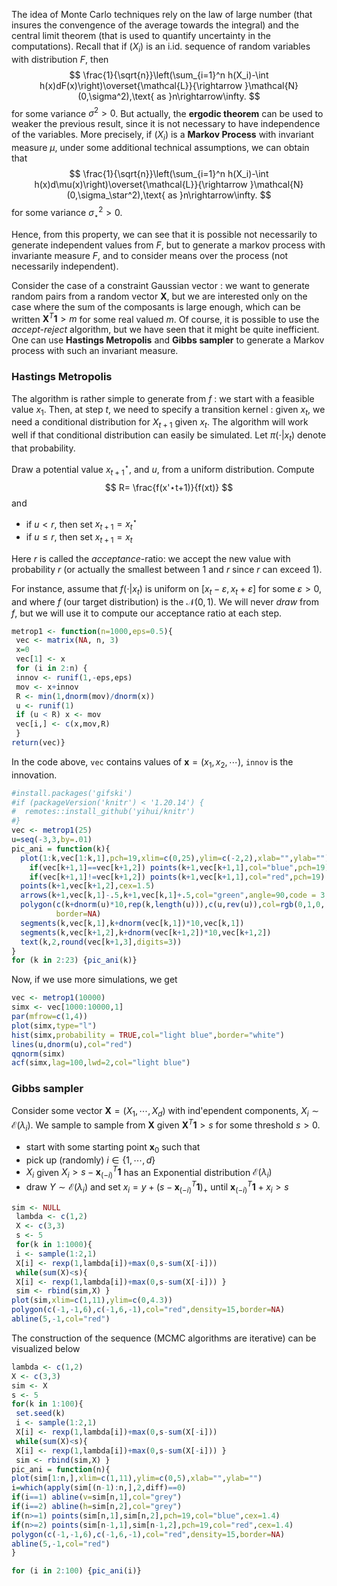 
<!-- ## MCMC -->

The idea of Monte Carlo techniques rely on the law of large number (that insures the convengence of the average towards the integral) and the central limit theorem (that is used to quantify uncertainty in the computations). Recall that if $(X_i)$ is an i.id. sequence of random variables with distribution $F$, then
$$
\frac{1}{\sqrt{n}}\left(\sum_{i=1}^n h(X_i)-\int h(x)dF(x)\right)\overset{\mathcal{L}}{\rightarrow }\mathcal{N}(0,\sigma^2),\text{ as }n\rightarrow\infty.
$$
for some variance $\sigma^2>0$. But actually, the **ergodic theorem** can be used to weaker the previous result, since it is not necessary to have independence of the variables. More precisely, if $(X_i)$ is a **Markov Process** with invariant measure $\mu$, under some additional technical assumptions, we can obtain that
$$
\frac{1}{\sqrt{n}}\left(\sum_{i=1}^n h(X_i)-\int h(x)d\mu(x)\right)\overset{\mathcal{L}}{\rightarrow }\mathcal{N}(0,\sigma_\star^2),\text{ as }n\rightarrow\infty.
$$
for some variance $\sigma_\star^2>0$.

Hence, from this property, we can see that it is possible not necessarily to generate independent values from $F$, but to generate a markov process with invariante measure $F$, and to consider means over the process (not necessarily independent).

Consider the case of a constraint Gaussian vector : we want to generate random pairs from a random vector $\boldsymbol{X}$, but we are interested only on the case where the sum of the composants is large enough, which can be written $\boldsymbol{X}^T\boldsymbol{1}> m$ for some real valued $m$. Of course, it is possible to use the *accept-reject* algorithm, but we have seen that it might be quite inefficient. One can use **Hastings Metropolis** and **Gibbs sampler** to generate a Markov process with such an invariant measure.

### Hastings Metropolis

The algorithm is rather simple to generate from $f$ : we start with a feasible value $x_1$. Then, at step $t$, we need to specify a transition kernel : given $x_t$, we need a conditional distribution for $X_{t+1}$ given $x_t$. The algorithm will work well if that conditional distribution can easily be simulated. Let $\pi(\cdot|x_t)$ denote that probability.

Draw a potential value $x_{t+1}^\star$, and $u$, from a uniform distribution. Compute 
$$
R=  \frac{f(x'⋆t+1)}{f(xt)}
$$
and 

- if $u < r$, then set $x_{t+1}=x_t^\star$
- if $u\leq r$, then set $x_{t+1}=x_t$

Here $r$ is called the *acceptance*-ratio: we accept the new value with probability $r$ (or actually the smallest between $1$ and $r$ since $r$ can exceed $1$).

For instance, assume that $f(\cdot|x_t)$ is uniform on $[x_t-\varepsilon,x_t+\varepsilon]$ for some $\varepsilon>0$, and where $f$ (our target distribution) is the $\mathcal{N}(0,1)$. We will never *draw* from $f$, but we will use it to compute our acceptance ratio at each step.

```r
metrop1 <- function(n=1000,eps=0.5){
 vec <- matrix(NA, n, 3)
 x=0
 vec[1] <- x
 for (i in 2:n) {
 innov <- runif(1,-eps,eps)
 mov <- x+innov
 R <- min(1,dnorm(mov)/dnorm(x))
 u <- runif(1)
 if (u < R) x <- mov
 vec[i,] <- c(x,mov,R)
 }
return(vec)}
```
In the code above, `vec` contains values of $\boldsymbol{x}=(x_1,x_2,\cdots)$, `innov` is the innovation.

```r
#install.packages('gifski')
#if (packageVersion('knitr') < '1.20.14') {
#  remotes::install_github('yihui/knitr')
#}
vec <- metrop1(25)
u=seq(-3,3,by=.01)
pic_ani = function(k){
  plot(1:k,vec[1:k,1],pch=19,xlim=c(0,25),ylim=c(-2,2),xlab="",ylab="")
    if(vec[k+1,1]==vec[k+1,2]) points(k+1,vec[k+1,1],col="blue",pch=19)
    if(vec[k+1,1]!=vec[k+1,2]) points(k+1,vec[k+1,1],col="red",pch=19)
  points(k+1,vec[k+1,2],cex=1.5)
  arrows(k+1,vec[k,1]-.5,k+1,vec[k,1]+.5,col="green",angle=90,code = 3,length=.1)
  polygon(c(k+dnorm(u)*10,rep(k,length(u))),c(u,rev(u)),col=rgb(0,1,0,.3),
          border=NA)  
  segments(k,vec[k,1],k+dnorm(vec[k,1])*10,vec[k,1])
  segments(k,vec[k+1,2],k+dnorm(vec[k+1,2])*10,vec[k+1,2])
  text(k,2,round(vec[k+1,3],digits=3))
}
for (k in 2:23) {pic_ani(k)}
```

Now, if we use more simulations, we get
```r
vec <- metrop1(10000)
simx <- vec[1000:10000,1]
par(mfrow=c(1,4))
plot(simx,type="l")
hist(simx,probability = TRUE,col="light blue",border="white")
lines(u,dnorm(u),col="red")
qqnorm(simx)
acf(simx,lag=100,lwd=2,col="light blue")
```

### Gibbs sampler

Consider some vector $\boldsymbol{X}=(X_1,\cdots,X_d)$ with ind\'ependent components, $X_i\sim\mathcal{E}(\lambda_i)$. We sample to sample from $\boldsymbol{X}$ given $\boldsymbol{X}^T\boldsymbol{1}>s$ for some threshold $s>0$.

- start with some starting point  $\boldsymbol{x}_0$ such that 
- pick up (randomly) $i\in\{1,\cdots,d\}$
- $X_i$ given $X_i > s-\boldsymbol{x}_{(-i)}^T\boldsymbol{1}$ has an Exponential distribution $\mathcal{E}(\lambda_i)$
- draw $Y\sim \mathcal{E}(\lambda_i)$ and set $x_i=y +(s-\boldsymbol{x}_{(-i)}^T\boldsymbol{1})_+$ until $\boldsymbol{x}_{(-i)}^T\boldsymbol{1}+x_i>s$

```r
sim <- NULL
 lambda <- c(1,2)
 X <- c(3,3)
 s <- 5
 for(k in 1:1000){
 i <- sample(1:2,1)
 X[i] <- rexp(1,lambda[i])+max(0,s-sum(X[-i]))
 while(sum(X)<s){
 X[i] <- rexp(1,lambda[i])+max(0,s-sum(X[-i])) }
 sim <- rbind(sim,X) }
plot(sim,xlim=c(1,11),ylim=c(0,4.3))
polygon(c(-1,-1,6),c(-1,6,-1),col="red",density=15,border=NA)
abline(5,-1,col="red")
```

The construction of the sequence (MCMC algorithms are iterative) can be visualized below

```r
lambda <- c(1,2)
X <- c(3,3)
sim <- X
s <- 5
for(k in 1:100){
 set.seed(k)
 i <- sample(1:2,1)
 X[i] <- rexp(1,lambda[i])+max(0,s-sum(X[-i]))
 while(sum(X)<s){
 X[i] <- rexp(1,lambda[i])+max(0,s-sum(X[-i])) }
 sim <- rbind(sim,X) }
pic_ani = function(n){
plot(sim[1:n,],xlim=c(1,11),ylim=c(0,5),xlab="",ylab="")
i=which(apply(sim[(n-1):n,],2,diff)==0)
if(i==1) abline(v=sim[n,1],col="grey")
if(i==2) abline(h=sim[n,2],col="grey")
if(n>=1) points(sim[n,1],sim[n,2],pch=19,col="blue",cex=1.4)
if(n>=2) points(sim[n-1,1],sim[n-1,2],pch=19,col="red",cex=1.4)
polygon(c(-1,-1,6),c(-1,6,-1),col="red",density=15,border=NA)
abline(5,-1,col="red")
}
```

```r
for (i in 2:100) {pic_ani(i)}
```

